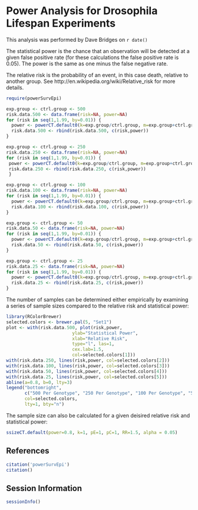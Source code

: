 Power Analysis for Drosophila Lifespan Experiments
====================================================

This analysis was performed by Dave Bridges on ```r date()```

The statistical power is the chance that an observation will be detected at a given false positive rate (for these calculations the false positive rate is 0.05).  The power is the same as one minus the false negative rate.  

The relative risk is the probability of an event, in this case death, relative to another group.  See http://en.wikipedia.org/wiki/Relative_risk for more details.

```r
require(powerSurvEpi)

exp.group <- ctrl.group <- 500
risk.data.500 <- data.frame(risk=NA, power=NA)
for (risk in seq(1,1.99, by=0.01)) {
  power <- powerCT.default0(k=exp.group/ctrl.group, m=exp.group+ctrl.group, RR=risk, alpha = 0.05)
  risk.data.500 <- rbind(risk.data.500, c(risk,power))
}

exp.group <- ctrl.group <- 250
risk.data.250 <- data.frame(risk=NA, power=NA)
for (risk in seq(1,1.99, by=0.01)) {
 power <- powerCT.default0(k=exp.group/ctrl.group, m=exp.group+ctrl.group, RR=risk, alpha = 0.05)
 risk.data.250 <- rbind(risk.data.250, c(risk,power))
 }

exp.group <- ctrl.group <- 100
risk.data.100 <- data.frame(risk=NA, power=NA)
for (risk in seq(1,1.99, by=0.01)) {
  power <- powerCT.default0(k=exp.group/ctrl.group, m=exp.group+ctrl.group, RR=risk, alpha = 0.05)
  risk.data.100 <- rbind(risk.data.100, c(risk,power))
}

exp.group <- ctrl.group <- 50
risk.data.50 <- data.frame(risk=NA, power=NA)
for (risk in seq(1,1.99, by=0.01)) {
  power <- powerCT.default0(k=exp.group/ctrl.group, m=exp.group+ctrl.group, RR=risk, alpha = 0.05)
  risk.data.50 <- rbind(risk.data.50, c(risk,power))
}

exp.group <- ctrl.group <- 25
risk.data.25 <- data.frame(risk=NA, power=NA)
for (risk in seq(1,1.99, by=0.01)) {
  power <- powerCT.default0(k=exp.group/ctrl.group, m=exp.group+ctrl.group, RR=risk, alpha = 0.05)
  risk.data.25 <- rbind(risk.data.25, c(risk,power))
}
```
The number of samples can be determined either empirically by examining a series of sample sizes compared to the relative risk and statistical power:

```r
library(RColorBrewer)
selected.colors <- brewer.pal(5, "Set1")
plot <- with(risk.data.500, plot(risk,power, 
                         ylab="Statistical Power", 
                         xlab="Relative Risk",
                         type="l", las=1,
                         cex.lab=1.5,
                         col=selected.colors[1]))
with(risk.data.250, lines(risk,power, col=selected.colors[2]))
with(risk.data.100, lines(risk,power, col=selected.colors[3]))
with(risk.data.50, lines(risk,power, col=selected.colors[4]))
with(risk.data.25, lines(risk,power, col=selected.colors[5]))
abline(a=0.8, b=0, lty=3)
legend("bottomright", 
       c("500 Per Genotype", "250 Per Genotype", "100 Per Genotype", "50 Per Genotype", "25 Per Genotype"),
       col=selected.colors,
       lty=1, bty="n")
```

The sample size can also be calculated for a given deisired relative risk and statistical power:

```r
ssizeCT.default(power=0.8, k=1, pE=1, pC=1, RR=1.5, alpha = 0.05)
```

References
-----------
```r
citation('powerSurvEpi')
citation()
```

Session Information
---------------------
```r
sessionInfo()
```